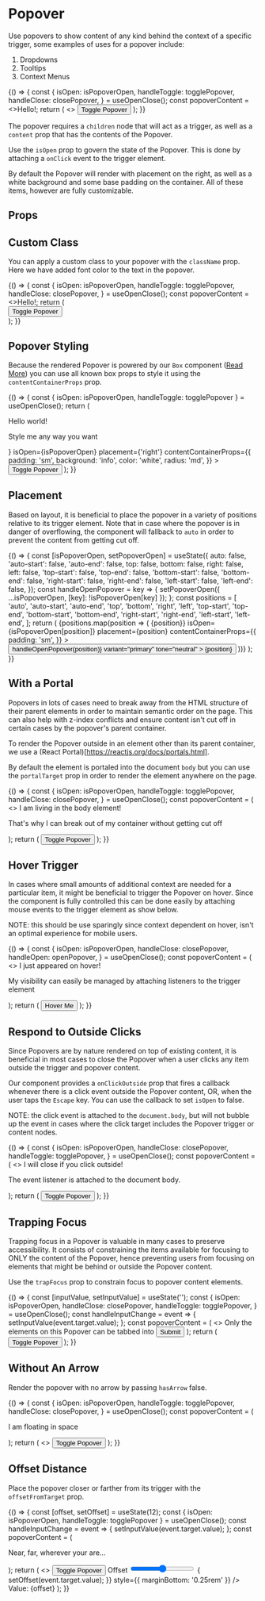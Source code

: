 
<Meta title="Components/Popover/Overview" component={Popover} />

# Popover

Use popovers to show content of any kind behind the context of a specific trigger, some examples
of uses for a popover include:

1. Dropdowns
2. Tooltips
3. Context Menus

<Canvas withSource="open">
  <Story
    name="Basic Usage"
    parameters={{
      chromatic: { disableSnapshot: true },
    }}
  >
    {() => {
      const {
        isOpen: isPopoverOpen,
        handleToggle: togglePopover,
        handleClose: closePopover,
      } = useOpenClose();
      const popoverContent = <>Hello!</>;
      return (
        <>
          <Popover
            content={popoverContent}
            isOpen={isPopoverOpen}
            placement="right"
            contentContainerProps={{
              padding: 'sm',
            }}
            onClickOutside={closePopover}
          >
            <Button onClick={togglePopover} variant="primary" tone="neutral">
              Toggle Popover
            </Button>
          </Popover>
        </>
      );
    }}
  </Story>
</Canvas>

The popover requires a `children` node that will act as a trigger, as well as a `content` prop that has the contents of the Popover.

Use the `isOpen` prop to govern the state of the Popover. This is done by attaching a `onClick` event to the trigger element.

By default the Popover will render with placement on the right, as well as a white background and some base padding on the container. All of these
items, however are fully customizable.

## Props

<ArgsTable of={Popover} />

## Custom Class

You can apply a custom class to your popover with the `className` prop. Here we have added font color to the text in the popover.

<Canvas withSource="open">
  <Story
    name="Custom Class"
    parameters={{
      chromatic: { disableSnapshot: true },
    }}
  >
    {() => {
      const {
        isOpen: isPopoverOpen,
        handleToggle: togglePopover,
        handleClose: closePopover,
      } = useOpenClose();
      const popoverContent = <>Hello!</>;
      return (
        <div>
          <Popover
            content={popoverContent}
            isOpen={isPopoverOpen}
            placement="right"
            contentContainerProps={{
              padding: 'sm',
            }}
            className="font-color-danger"
            onClickOutside={closePopover}
          >
            <Button onClick={togglePopover} variant="primary" tone="neutral">
              Toggle Popover
            </Button>
          </Popover>
        </div>
      );
    }}
  </Story>
</Canvas>

## Popover Styling

Because the rendered Popover is powered by our `Box` component ([Read More](/?path=/docs/components-box-overview--background)) you
can use all known box props to style it using the `contentContainerProps` prop.

<Canvas withSource="open">
  <Story
    name="Styling"
    parameters={{
      chromatic: { disableSnapshot: true },
    }}
  >
    {() => {
      const { isOpen: isPopoverOpen, handleToggle: togglePopover } =
        useOpenClose();
      return (
        <Box height="400px">
          <Box direction="row" gap="md" wrap>
            <Popover
              content={
                <>
                  <p>Hello world!</p>
                  <p>Style me any way you want</p>
                </>
              }
              isOpen={isPopoverOpen}
              placement={'right'}
              contentContainerProps={{
                padding: 'sm',
                background: 'info',
                color: 'white',
                radius: 'md',
              }}
            >
              <Button onClick={togglePopover} variant="primary" tone="neutral">
                Toggle Popover
              </Button>
            </Popover>
          </Box>
        </Box>
      );
    }}
  </Story>
</Canvas>

## Placement

Based on layout, it is beneficial to place the popover in a variety of positions relative to its trigger element.
Note that in case where the popover is in danger of overflowing, the component will fallback to `auto` in order to
prevent the content from getting cut off.

<Canvas withSource="open">
  <Story
    name="Placement"
    parameters={{
      chromatic: { disableSnapshot: true },
    }}
  >
    {() => {
      const [isPopoverOpen, setPopoverOpen] = useState({
        auto: false,
        'auto-start': false,
        'auto-end': false,
        top: false,
        bottom: false,
        right: false,
        left: false,
        'top-start': false,
        'top-end': false,
        'bottom-start': false,
        'bottom-end': false,
        'right-start': false,
        'right-end': false,
        'left-start': false,
        'left-end': false,
      });
      const handleOpenPopover = key => {
        setPopoverOpen({ ...isPopoverOpen, [key]: !isPopoverOpen[key] });
      };
      const positions = [
        'auto',
        'auto-start',
        'auto-end',
        'top',
        'bottom',
        'right',
        'left',
        'top-start',
        'top-end',
        'bottom-start',
        'bottom-end',
        'right-start',
        'right-end',
        'left-start',
        'left-end',
      ];
      return (
        <Box direction="row" gap="md" wrap>
          {positions.map(position => (
            <Box
              height="100px"
              padding="5xl"
              display="inline-block"
              key={position}
            >
              <Popover
                content={<>{position}</>}
                isOpen={isPopoverOpen[position]}
                placement={position}
                contentContainerProps={{
                  padding: 'sm',
                }}
              >
                <Button
                  onClick={() => handleOpenPopover(position)}
                  variant="primary"
                  tone="neutral"
                >
                  {position}
                </Button>
              </Popover>
            </Box>
          ))}
        </Box>
      );
    }}
  </Story>
</Canvas>

## With a Portal

Popovers in lots of cases need to break away from the HTML structure of their parent elements
in order to maintain semantic order on the page. This can also help with z-index conflicts
and ensure content isn't cut off in certain cases by the popover's parent container.

To render the Popover outside in an element other than its parent container, we
use a (React Portal)[https://reactjs.org/docs/portals.html].

By default the element is portaled into the document `body` but you can use the `portalTarget` prop
in order to render the element anywhere on the page.

<Canvas withSource="open">
  <Story
    name="With a Portal"
    parameters={{
      chromatic: { disableSnapshot: true },
    }}
  >
    {() => {
      const {
        isOpen: isPopoverOpen,
        handleToggle: togglePopover,
        handleClose: closePopover,
      } = useOpenClose();
      const popoverContent = (
        <>
          <Heading style={{ marginBottom: '0.5rem' }}>
            I am living in the body element!
          </Heading>
          <p>
            That's why I can break out of my container without getting cut off
          </p>
        </>
      );
      return (
        <Box display="inline-block">
          <Popover
            content={popoverContent}
            isOpen={isPopoverOpen}
            placement="right-start"
            withPortal
            portalTarget={document.body}
            onClickOutside={closePopover}
          >
            <Button onClick={togglePopover} variant="primary" tone="neutral">
              Toggle Popover
            </Button>
          </Popover>
        </Box>
      );
    }}
  </Story>
</Canvas>

## Hover Trigger

In cases where small amounts of additional context are needed for a particular item,
it might be beneficial to trigger the Popover on hover. Since the component is fully controlled
this can be done easily by attaching mouse events to the trigger element as show below.

NOTE: this should be use sparingly since context dependent on hover, isn't an optimal experience for mobile users.

<Canvas withSource="open">
  <Story
    name="Hover"
    parameters={{
      chromatic: { disableSnapshot: true },
    }}
  >
    {() => {
      const {
        isOpen: isPopoverOpen,
        handleClose: closePopover,
        handleOpen: openPopover,
      } = useOpenClose();
      const popoverContent = (
        <>
          <Heading style={{ marginBottom: '0.5rem' }}>
            I just appeared on hover!
          </Heading>
          <p>
            My visibility can easily be managed by attaching listeners to the
            trigger element
          </p>
        </>
      );
      return (
        <Box display="inline-block">
          <Popover
            content={popoverContent}
            isOpen={isPopoverOpen}
            placement="right-start"
          >
            <Button
              onMouseOver={openPopover}
              onMouseOut={closePopover}
              variant="primary"
              tone="neutral"
            >
              Hover Me
            </Button>
          </Popover>
        </Box>
      );
    }}
  </Story>
</Canvas>

## Respond to Outside Clicks

Since Popovers are by nature rendered on top of existing content, it
is beneficial in most cases to close the Popover when a user clicks any item outside
the trigger and popover content.

Our component provides a `onClickOutside` prop that fires a callback whenever there is a click
event outside the Popover content, OR, when the user taps the `Escape` key.
You can use the callback to set `isOpen` to false.

NOTE: the click event is attached to the `document.body`, but will not bubble up the event
in cases where the click target includes the Popover trigger or content nodes.

<Canvas withSource="open">
  <Story
    name="Outside Clicks"
    parameters={{
      chromatic: { disableSnapshot: true },
    }}
  >
    {() => {
      const {
        isOpen: isPopoverOpen,
        handleClose: closePopover,
        handleToggle: togglePopover,
      } = useOpenClose();
      const popoverContent = (
        <>
          <Heading style={{ marginBottom: '0.5rem' }}>
            I will close if you click outside!
          </Heading>
          <p>The event listener is attached to the document body.</p>
        </>
      );
      return (
        <Box display="inline-block">
          <Popover
            content={popoverContent}
            isOpen={isPopoverOpen}
            placement="right-start"
            withPortal
            portalTarget={document.body}
            onClickOutside={closePopover}
          >
            <Button onClick={togglePopover} variant="primary" tone="neutral">
              Toggle Popover
            </Button>
          </Popover>
        </Box>
      );
    }}
  </Story>
</Canvas>

## Trapping Focus

Trapping focus in a Popover is valuable in many cases to preserve accessibility. It consists
of constraining the items available for focusing to ONLY the content of the Popover, hence preventing
users from focusing on elements that might be behind or outside the Popover content.

Use the `trapFocus` prop to constrain focus to popover content elements.

<Canvas withSource="open">
  <Story
    name="Trapping Focus"
    parameters={{
      chromatic: { disableSnapshot: true },
    }}
  >
    {() => {
      const [inputValue, setInputValue] = useState('');
      const {
        isOpen: isPopoverOpen,
        handleClose: closePopover,
        handleToggle: togglePopover,
      } = useOpenClose();
      const handleInputChange = event => {
        setInputValue(event.target.value);
      };
      const popoverContent = (
        <>
          <Box direction="column" gap="sm">
            <Heading>
              Only the elements on this Popover can be tabbed into
            </Heading>
            <TextInput onChange={handleInputChange} value={inputValue} />
            <Button>Submit</Button>
          </Box>
        </>
      );
      return (
        <Box display="inline-block">
          <Popover
            content={popoverContent}
            isOpen={isPopoverOpen}
            placement="right-start"
            withPortal
            portalTarget={document.body}
            onClickOutside={closePopover}
            trapFocus
          >
            <Button onClick={togglePopover} variant="primary" tone="neutral">
              Toggle Popover
            </Button>
          </Popover>
        </Box>
      );
    }}
  </Story>
</Canvas>

## Without An Arrow

Render the popover with no arrow by passing `hasArrow` false.

<Canvas withSource="open">
  <Story
    name="Hide Arrow"
    parameters={{
      chromatic: { disableSnapshot: true },
    }}
  >
    {() => {
      const {
        isOpen: isPopoverOpen,
        handleToggle: togglePopover,
        handleClose: closePopover,
      } = useOpenClose();
      const popoverContent = (
        <Box direction="column" gap="sm">
          <p>I am floating in space</p>
        </Box>
      );
      return (
        <>
          <Popover
            content={popoverContent}
            isOpen={isPopoverOpen}
            placement="right"
            onClickOutside={closePopover}
            hasArrow={false}
          >
            <Button onClick={togglePopover} variant="primary" tone="neutral">
              Toggle Popover
            </Button>
          </Popover>
        </>
      );
    }}
  </Story>
</Canvas>

## Offset Distance

Place the popover closer or farther from its trigger with the `offsetFromTarget` prop.

<Canvas withSource="open">
  <Story
    name="Offset Distance"
    parameters={{
      chromatic: { disableSnapshot: true },
    }}
  >
    {() => {
      const [offset, setOffset] = useState(12);
      const { isOpen: isPopoverOpen, handleToggle: togglePopover } =
        useOpenClose();
      const handleInputChange = event => {
        setInputValue(event.target.value);
      };
      const popoverContent = (
        <Box direction="column" gap="sm">
          <p>Near, far, wherever your are...</p>
        </Box>
      );
      return (
        <>
          <Box display="inline-block">
            <Popover
              content={popoverContent}
              isOpen={isPopoverOpen}
              placement="right-start"
              contentContainerProps={{
                padding: 'md',
                background: 'grey-50',
              }}
              withPortal
              portalTarget={document.body}
              hasArrow={false}
              offsetFromTarget={offset}
            >
              <Button onClick={togglePopover} variant="primary" tone="neutral">
                Toggle Popover
              </Button>
            </Popover>
          </Box>
          <Box margin="2xl 0 0 0" maxWidth="300px">
            <label
              htmlFor="offset"
              style={{ fontWeight: 'bold', marginBottom: '0.25rem' }}
            >
              Offset
            </label>
            <input
              type="range"
              id="offset"
              name="offset"
              min="0"
              max="24"
              step="1"
              value={offset}
              onChange={event => {
                setOffset(event.target.value);
              }}
              style={{ marginBottom: '0.25rem' }}
            />
            <span style={{ display: 'inline' }}>Value: {offset}</span>
          </Box>
        </>
      );
    }}
  </Story>
</Canvas>
